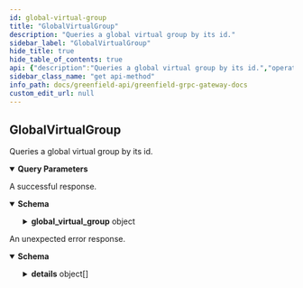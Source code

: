 ```yaml
---
id: global-virtual-group
title: "GlobalVirtualGroup"
description: "Queries a global virtual group by its id."
sidebar_label: "GlobalVirtualGroup"
hide_title: true
hide_table_of_contents: true
api: {"description":"Queries a global virtual group by its id.","operationId":"GlobalVirtualGroup","responses":{"200":{"description":"A successful response.","content":{"*/*":{"schema":{"type":"object","properties":{"global_virtual_group":{"type":"object","properties":{"id":{"type":"integer","format":"int64","description":"ID represents the unique identifier of the global virtual group."},"family_id":{"type":"integer","format":"int64","description":"Family ID represents the identifier of the GVG family that the group belongs to."},"primary_sp_id":{"type":"integer","format":"int64","description":"Primary SP ID represents the unique identifier of the primary storage provider in the group."},"secondary_sp_ids":{"type":"array","items":{"type":"integer","format":"int64"},"description":"Secondary SP IDs represents the list of unique identifiers of the secondary storage providers in the group."},"stored_size":{"type":"string","format":"uint64","description":"Stored size represents the size of the stored objects within the group."},"virtual_payment_address":{"type":"string","description":"Virtual payment address represents the payment address associated with the group."},"total_deposit":{"type":"string","description":"Total deposit represents the number of tokens deposited by this storage provider for staking."}},"description":"A global virtual group consists of one primary SP (SP) and multiple secondary SP.\nEvery global virtual group must belong to a GVG family, and the objects of each\nbucket must be stored in a GVG within a group family."}}}}}},"default":{"description":"An unexpected error response.","content":{"*/*":{"schema":{"type":"object","properties":{"error":{"type":"string"},"code":{"type":"integer","format":"int32"},"message":{"type":"string"},"details":{"type":"array","items":{"type":"object","properties":{"type_url":{"type":"string"},"value":{"type":"string","format":"byte"}}}}}}}}}},"parameters":[{"name":"global_virtual_group_id","in":"query","required":false,"schema":{"type":"integer","format":"int64"}}],"tags":["VirtualGroup"],"method":"get","path":"/greenfield/virtualgroup/global_virtual_group","servers":[{"url":"https://gnfd-testnet-fullnode-tendermint-us.bnbchain.org"}],"info":{"title":"Greenfield - gRPC Gateway docs","description":"A REST interface for state queries","version":"1.0.0"},"postman":{"name":"GlobalVirtualGroup","description":{"content":"Queries a global virtual group by its id.","type":"text/plain"},"url":{"path":["greenfield","virtualgroup","global_virtual_group"],"host":["{{baseUrl}}"],"query":[{"disabled":false,"key":"global_virtual_group_id","value":""}],"variable":[]},"header":[{"key":"Accept","value":"*/*"}],"method":"GET"}}
sidebar_class_name: "get api-method"
info_path: docs/greenfield-api/greenfield-grpc-gateway-docs
custom_edit_url: null
---
```



## GlobalVirtualGroup



Queries a global virtual group by its id.

<details style={{"marginBottom":"1rem"}} data-collapsed={false} open={true}><summary style={{}}><strong>Query Parameters</strong></summary><div><ul><ParamsItem className={"paramsItem"} param={{"name":"global_virtual_group_id","in":"query","required":false,"schema":{"type":"integer","format":"int64"}}}></ParamsItem></ul></div></details><div><ApiTabs><TabItem label={"200"} value={"200"}><div>

A successful response.

</div><div><MimeTabs schemaType={"response"}><TabItem label={"*/*"} value={"*/*"}><SchemaTabs><TabItem label={"Schema"} value={"Schema"}><details style={{}} data-collapsed={false} open={true}><summary style={{"textAlign":"left"}}><strong>Schema</strong></summary><div style={{"textAlign":"left","marginLeft":"1rem"}}></div><ul style={{"marginLeft":"1rem"}}><SchemaItem collapsible={true} className={"schemaItem"}><details style={{}}><summary style={{}}><strong>global_virtual_group</strong><span style={{"opacity":"0.6"}}> object</span></summary><div style={{"marginLeft":"1rem"}}><div style={{"marginTop":".5rem","marginBottom":".5rem"}}>

A global virtual group consists of one primary SP (SP) and multiple secondary SP.
Every global virtual group must belong to a GVG family, and the objects of each
bucket must be stored in a GVG within a group family.

</div><SchemaItem collapsible={false} name={"id"} required={false} schemaName={"int64"} qualifierMessage={undefined} schema={{"type":"integer","format":"int64","description":"ID represents the unique identifier of the global virtual group."}}></SchemaItem><SchemaItem collapsible={false} name={"family_id"} required={false} schemaName={"int64"} qualifierMessage={undefined} schema={{"type":"integer","format":"int64","description":"Family ID represents the identifier of the GVG family that the group belongs to."}}></SchemaItem><SchemaItem collapsible={false} name={"primary_sp_id"} required={false} schemaName={"int64"} qualifierMessage={undefined} schema={{"type":"integer","format":"int64","description":"Primary SP ID represents the unique identifier of the primary storage provider in the group."}}></SchemaItem><SchemaItem collapsible={false} name={"secondary_sp_ids"} required={false} schemaName={"int64[]"} qualifierMessage={undefined} schema={{"type":"array","items":{"type":"integer","format":"int64"},"description":"Secondary SP IDs represents the list of unique identifiers of the secondary storage providers in the group."}}></SchemaItem><SchemaItem collapsible={false} name={"stored_size"} required={false} schemaName={"uint64"} qualifierMessage={undefined} schema={{"type":"string","format":"uint64","description":"Stored size represents the size of the stored objects within the group."}}></SchemaItem><SchemaItem collapsible={false} name={"virtual_payment_address"} required={false} schemaName={"string"} qualifierMessage={undefined} schema={{"type":"string","description":"Virtual payment address represents the payment address associated with the group."}}></SchemaItem><SchemaItem collapsible={false} name={"total_deposit"} required={false} schemaName={"string"} qualifierMessage={undefined} schema={{"type":"string","description":"Total deposit represents the number of tokens deposited by this storage provider for staking."}}></SchemaItem></div></details></SchemaItem></ul></details></TabItem><TabItem label={"Example (from schema)"} value={"Example (from schema)"}><ResponseSamples responseExample={"{\n  \"global_virtual_group\": {\n    \"id\": 0,\n    \"family_id\": 0,\n    \"primary_sp_id\": 0,\n    \"secondary_sp_ids\": [\n      0\n    ],\n    \"stored_size\": \"string\",\n    \"virtual_payment_address\": \"string\",\n    \"total_deposit\": \"string\"\n  }\n}"} language={"json"}></ResponseSamples></TabItem></SchemaTabs></TabItem></MimeTabs></div></TabItem><TabItem label={"default"} value={"default"}><div>

An unexpected error response.

</div><div><MimeTabs schemaType={"response"}><TabItem label={"*/*"} value={"*/*"}><SchemaTabs><TabItem label={"Schema"} value={"Schema"}><details style={{}} data-collapsed={false} open={true}><summary style={{"textAlign":"left"}}><strong>Schema</strong></summary><div style={{"textAlign":"left","marginLeft":"1rem"}}></div><ul style={{"marginLeft":"1rem"}}><SchemaItem collapsible={false} name={"error"} required={false} schemaName={"string"} qualifierMessage={undefined} schema={{"type":"string"}}></SchemaItem><SchemaItem collapsible={false} name={"code"} required={false} schemaName={"int32"} qualifierMessage={undefined} schema={{"type":"integer","format":"int32"}}></SchemaItem><SchemaItem collapsible={false} name={"message"} required={false} schemaName={"string"} qualifierMessage={undefined} schema={{"type":"string"}}></SchemaItem><SchemaItem collapsible={true} className={"schemaItem"}><details style={{}}><summary style={{}}><strong>details</strong><span style={{"opacity":"0.6"}}> object[]</span></summary><div style={{"marginLeft":"1rem"}}><li><div style={{"fontSize":"var(--ifm-code-font-size)","opacity":"0.6","marginLeft":"-.5rem","paddingBottom":".5rem"}}>Array [</div></li><SchemaItem collapsible={false} name={"type_url"} required={false} schemaName={"string"} qualifierMessage={undefined} schema={{"type":"string"}}></SchemaItem><SchemaItem collapsible={false} name={"value"} required={false} schemaName={"byte"} qualifierMessage={undefined} schema={{"type":"string","format":"byte"}}></SchemaItem><li><div style={{"fontSize":"var(--ifm-code-font-size)","opacity":"0.6","marginLeft":"-.5rem"}}>]</div></li></div></details></SchemaItem></ul></details></TabItem><TabItem label={"Example (from schema)"} value={"Example (from schema)"}><ResponseSamples responseExample={"{\n  \"error\": \"string\",\n  \"code\": 0,\n  \"message\": \"string\",\n  \"details\": [\n    {\n      \"type_url\": \"string\",\n      \"value\": \"string\"\n    }\n  ]\n}"} language={"json"}></ResponseSamples></TabItem></SchemaTabs></TabItem></MimeTabs></div></TabItem></ApiTabs></div>
      